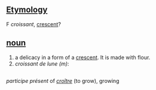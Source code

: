==[[Etymology]]==

F ''croissant'', [[crescent]]? 

==[[noun]]==

# a delicacy in a form of a [[crescent]].  It is made with flour.
# ''croissant de lune (m)'':

==[[]]==
''participe présent'' of ''[[croître]]'' (to grow), growing